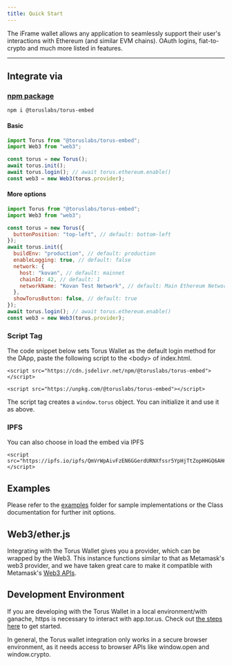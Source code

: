 ```yaml
---
title: Quick Start
---
```


The iFrame wallet allows any application to seamlessly support their user's
interactions with Ethereum (and similar EVM chains). OAuth logins,
fiat-to-crypto and much more listed in features.

---

## Integrate via

### [npm package](https://www.npmjs.com/package/@toruslabs/torus-embed)

```markup
npm i @toruslabs/torus-embed
```

#### Basic

```javascript
import Torus from "@toruslabs/torus-embed";
import Web3 from "web3";

const torus = new Torus();
await torus.init();
await torus.login(); // await torus.ethereum.enable()
const web3 = new Web3(torus.provider);
```

#### More options

```javascript
import Torus from "@toruslabs/torus-embed";
import Web3 from "web3";

const torus = new Torus({
  buttonPosition: "top-left", // default: bottom-left
});
await torus.init({
  buildEnv: "production", // default: production
  enableLogging: true, // default: false
  network: {
    host: "kovan", // default: mainnet
    chainId: 42, // default: 1
    networkName: "Kovan Test Network", // default: Main Ethereum Network
  },
  showTorusButton: false, // default: true
});
await torus.login(); // await torus.ethereum.enable()
const web3 = new Web3(torus.provider);
```

### Script Tag

The code snippet below sets Torus Wallet as the default login method for the
DApp, paste the following script to the &lt;body&gt; of index.html.

```markup
<script src="https://cdn.jsdelivr.net/npm/@toruslabs/torus-embed"></script>
```

```markup
<script src="https://unpkg.com/@toruslabs/torus-embed"></script>
```

The script tag creates a `window.torus` object. You can initialize it and use it
as above.

### IPFS

You can also choose in load the embed via IPFS

```markup
<script src="https://ipfs.io/ipfs/QmVrWpAivFzEN6GGerdURNXfssr5YpHjTtZopHHGQ6AHmU"></script>
```

## Examples

Please refer to the
[examples](https://github.com/torusresearch/torus-embed/tree/master/examples)
folder for sample implementations or the Class documentation for further init
options.

## Web3/ether.js

Integrating with the Torus Wallet gives you a provider, which can be wrapped by
the Web3. This instance functions similar to that as Metamask's web3 provider,
and we have taken great care to make it compatible with Metamask's
[Web3 APIs](https://web3js.readthedocs.io/en/1.0/).

## Development Environment

If you are developing with the Torus Wallet in a local environment/with ganache,
https is necessary to interact with app.tor.us. Check out
[the steps here](https://docs.tor.us/developing-with-torus/ganache) to get
started.

In general, the Torus wallet integration only works in a secure browser
environment, as it needs access to browser APIs like window.open and
window.crypto.
